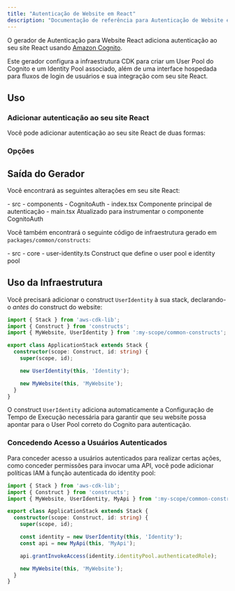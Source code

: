 ```yaml
---
title: "Autenticação de Website em React"
description: "Documentação de referência para Autenticação de Website em React"
---
```





O gerador de Autenticação para Website React adiciona autenticação ao seu site React usando [Amazon Cognito](https://aws.amazon.com/cognito/).

Este gerador configura a infraestrutura CDK para criar um User Pool do Cognito e um Identity Pool associado, além de uma interface hospedada para fluxos de login de usuários e sua integração com seu site React.

## Uso

### Adicionar autenticação ao seu site React

Você pode adicionar autenticação ao seu site React de duas formas:

<RunGenerator generator="ts#react-website#auth" />

### Opções

<GeneratorParameters generator="ts#react-website#auth" />

## Saída do Gerador

Você encontrará as seguintes alterações em seu site React:

<FileTree>
  - src
    - components
      - CognitoAuth
        - index.tsx Componente principal de autenticação
    - main.tsx Atualizado para instrumentar o componente CognitoAuth
</FileTree>

Você também encontrará o seguinte código de infraestrutura gerado em `packages/common/constructs`:

<FileTree>
  - src
    - core
      - user-identity.ts Construct que define o user pool e identity pool
</FileTree>

## Uso da Infraestrutura

Você precisará adicionar o construct `UserIdentity` à sua stack, declarando-o _antes_ do construct do website:

```ts title="packages/infra/src/stacks/application-stack.ts" {3,9}
import { Stack } from 'aws-cdk-lib';
import { Construct } from 'constructs';
import { MyWebsite, UserIdentity } from ':my-scope/common-constructs';

export class ApplicationStack extends Stack {
  constructor(scope: Construct, id: string) {
    super(scope, id);

    new UserIdentity(this, 'Identity');

    new MyWebsite(this, 'MyWebsite');
  }
}
```

O construct `UserIdentity` adiciona automaticamente a <Link path="guides/react-website#runtime-configuration">Configuração de Tempo de Execução</Link> necessária para garantir que seu website possa apontar para o User Pool correto do Cognito para autenticação.

### Concedendo Acesso a Usuários Autenticados

Para conceder acesso a usuários autenticados para realizar certas ações, como conceder permissões para invocar uma API, você pode adicionar políticas IAM à função autenticada do identity pool:

```ts title="packages/infra/src/stacks/application-stack.ts" {12}
import { Stack } from 'aws-cdk-lib';
import { Construct } from 'constructs';
import { MyWebsite, UserIdentity, MyApi } from ':my-scope/common-constructs';

export class ApplicationStack extends Stack {
  constructor(scope: Construct, id: string) {
    super(scope, id);

    const identity = new UserIdentity(this, 'Identity');
    const api = new MyApi(this, 'MyApi');

    api.grantInvokeAccess(identity.identityPool.authenticatedRole);

    new MyWebsite(this, 'MyWebsite');
  }
}
```